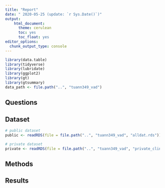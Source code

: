 ```yaml
---
title: "Report"
date: " 2020-05-25 (update: `r Sys.Date()`)"
output:
    html_document:
      theme: cerulean
      toc: yes
      toc_float: yes
editor_options:
  chunk_output_type: console
---
```


```r
library(data.table)
library(tidyverse)
library(lubridate)
library(ggplot2)
library(gt)
library(gtsummary)
data_path <- file.path("..", "tuann349_vad")
```

## Questions

## Dataset

```r
# public dataset
public <- readRDS(file = file.path("..", "tuann349_vad", "alldat.rds")) # 30020596 records

# private dataset
private <- readRDS(file = file.path("..", "tuann349_vad", "private_clinic.rds")) # 38411554 records
```


## Methods

## Results
